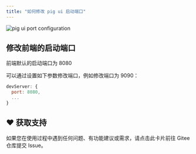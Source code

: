 ```yaml
---
title: "如何修改 pig ui 启动端口"
---
```


![pig ui port configuration](/images/1628496649383-11541c2a-3885-494f-8bd0-6eacb0e1f32d.png)

## 修改前端的启动端口

前端默认的启动端口为 8080

可以通过设置如下参数修改端口，例如修改端口为 9090：

```javascript
devServer: {
  port: 8080,
  ...
}
```

## ♥️ 获取支持
<Card title="遇到问题？" horizontal icon="link" href="https://gitee.com/log4j/pig/issues">
  如果您在使用过程中遇到任何问题、有功能建议或需求，请点击此卡片前往 Gitee 仓库提交 Issue。
</Card>

